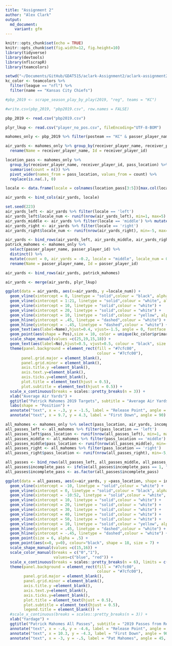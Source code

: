 ```yaml
---
title: "Assignment 2"
author: "Alex Clark"
output: 
  md_document:
    variant: gfm
---
```


```r
knitr::opts_chunk$set(echo = TRUE)
knitr::opts_chunk$set(fig.width=12, fig.height=10) 
library(tidyverse)
library(devtools)
library(nflscrapR)
library(teamcolors)
```


```r
setwd("~/Documents/GitHub/GDAT515/aclark-Assignment2/aclark-assignment2")
kc_color <- teamcolors %>%
  filter(league == "nfl") %>%
  filter(name == "Kansas City Chiefs")

#pbp_2019 <- scrape_season_play_by_play(2019, "reg", teams = "KC")

#write.csv(pbp_2019, "pbp2019.csv", row.names = FALSE)

pbp_2019 <- read.csv("pbp2019.csv")

plyr_lkup <- read.csv("player_no_pos.csv", fileEncoding="UTF-8-BOM")

mahomes_only <- pbp_2019 %>% filter(posteam == "KC" & passer_player_name == "P.Mahomes" & sack == 0) %>% drop_na(receiver_player_name, air_yards)

air_yards <- mahomes_only %>% group_by(receiver_player_name, receiver_player_id) %>% summarise(count = n(), air_yards = mean(air_yards)) %>%
  rename(Name = receiver_player_name, Id = receiver_player_id)

location_pass <- mahomes_only %>%
  group_by(receiver_player_name, receiver_player_id, pass_location) %>%
  summarise(count = n()) %>%
  pivot_wider(names_from = pass_location, values_from = count) %>%
  replace(is.na(.), 0)

locale <- data.frame(locale = colnames(location_pass[3:5])[max.col(location_pass[3:5],ties.method="first")])

air_yards <- bind_cols(air_yards, locale)

set.seed(223)
air_yards_left <- air_yards %>% filter(locale == 'left')
air_yards_left$locale_num <- runif(nrow(air_yards_left), min=1, max=5)
air_yards_middle <- air_yards %>% filter(locale == 'middle') %>% mutate(locale_num = 0)
air_yards_right <- air_yards %>% filter(locale == 'right')
air_yards_right$locale_num <- runif(nrow(air_yards_right), min=-5, max=-1)

air_yards <- bind_rows(air_yards_left, air_yards_middle, air_yards_right)
patrick_mahomes <- mahomes_only %>%
  select(passer_player_name, passer_player_id) %>%
  distinct() %>%
  mutate(count = 0, air_yards = -0.2, locale = "middle", locale_num = 0) %>%
  rename(Name = passer_player_name, Id = passer_player_id)

air_yards <- bind_rows(air_yards, patrick_mahomes)

air_yards <- merge(air_yards, plyr_lkup)
```

```r
ggplot(data = air_yards, aes(x=air_yards, y =locale_num)) +
  geom_vline(xintercept = 0, linetype = "solid",colour = "black", alpha = .7) +
  geom_vline(xintercept = 1:21, linetype = "solid",colour = "white", alpha = .3) +
  geom_vline(xintercept = 10, linetype = "solid",colour = "white") +
  geom_vline(xintercept = 20, linetype = "solid",colour = "white") +
  geom_vline(xintercept = 10, linetype = "solid",colour = "yellow", alpha = .7) +
  geom_hline(yintercept = .45, linetype = "dashed",colour = "white") +
  geom_hline(yintercept = -.45, linetype = "dashed",colour = "white") +
  geom_text(aes(label=Name),hjust=0.4, vjust=-1.5, angle = 0, fontface = "bold") +
  geom_point(aes(shape = Pos),size = 10, color = unique(kc_color$primary)) +
  scale_shape_manual(values =c(25,19,15,18)) +
  geom_text(aes(label=No),hjust=0.5, vjust=0.5, colour = "black", size = 4, fontface = "bold") +
  theme(panel.background = element_rect(fill = "#7cfc00",
                                        colour = "#7cfc00"),
       panel.grid.major = element_blank(),
       panel.grid.minor = element_blank(),
       axis.title.y =element_blank(),
       axis.text.y=element_blank(),
       axis.ticks.y=element_blank(),
       plot.title = element_text(hjust = 0.5),
       plot.subtitle = element_text(hjust = 0.5)) +
  scale_x_continuous(breaks = scales::pretty_breaks(n = 3)) +
  xlab("Average Air Yards") +
  ggtitle("Patrick Mahomes 2019 Targets", subtitle = "Average Air Yards From Release Point") +
  labs(shape = "Position") +
  annotate("text", x = -.3, y = -1.5, label = "Release Point", angle = 90) +
  annotate("text", x = 9.7, y = 4.3, label = "First Down", angle = 90)
```



```r
all_mahomes <- mahomes_only %>% select(pass_location, air_yards, incomplete_pass)
all_passes_left <- all_mahomes %>% filter(pass_location == 'left')
all_passes_left$pass_location <- runif(nrow(all_passes_left), min=1, max=5)
all_passes_middle <- all_mahomes %>% filter(pass_location == 'middle')
all_passes_middle$pass_location <- runif(nrow(all_passes_middle), min=-.99, max=.99)
all_passes_right <- all_mahomes %>% filter(pass_location == 'right')
all_passes_right$pass_location <- runif(nrow(all_passes_right), min=-5, max=-1)

all_passes <- bind_rows(all_passes_left, all_passes_middle, all_passes_right)
all_passes$incomplete_pass <- ifelse(all_passes$incomplete_pass == 1, "Incomplete", "Complete")
all_passes$incomplete_pass <- as.factor(all_passes$incomplete_pass)

ggplot(data = all_passes, aes(x=air_yards, y =pass_location, shape = incomplete_pass, color = incomplete_pass)) +
  geom_vline(xintercept = -10, linetype = "solid",colour = "white") +
  geom_vline(xintercept = 0, linetype = "solid",colour = "black", alpha = 1) +
  geom_vline(xintercept = -10:52, linetype = "solid",colour = "white", alpha = .3) +
  geom_vline(xintercept = 10, linetype = "solid",colour = "white") +
  geom_vline(xintercept = 20, linetype = "solid",colour = "white") +
  geom_vline(xintercept = 30, linetype = "solid",colour = "white") +
  geom_vline(xintercept = 40, linetype = "solid",colour = "white") +
  geom_vline(xintercept = 50, linetype = "solid",colour = "white") +
  geom_vline(xintercept = 10, linetype = "solid",colour = "yellow", alpha = .7) +
  geom_hline(yintercept = .45, linetype = "dashed",colour = "white") +
  geom_hline(yintercept = -.45, linetype = "dashed",colour = "white") +
  geom_point(size = 6, alpha = .5) +
  geom_point(aes(x=0, y=0), colour="black", shape = 18, size = 7) +
  scale_shape_manual(values =c(15,16)) +
  scale_color_manual(breaks = c("0","1"),
                     values=c("blue", "red")) +
  scale_x_continuous(breaks = scales::pretty_breaks(n = 6), limits = c(-10,52)) +
  theme(panel.background = element_rect(fill = "#7cfc00",
                                        colour = "#7cfc00"),
        panel.grid.major = element_blank(),
        panel.grid.minor = element_blank(),
        axis.title.y =element_blank(),
        axis.text.y=element_blank(),
        axis.ticks.y=element_blank(),
        plot.title = element_text(hjust = 0.5),
        plot.subtitle = element_text(hjust = 0.5),
        legend.title = element_blank()) +
  #scale_x_continuous(breaks = scales::pretty_breaks(n = 3)) +
  xlab("Yardage") +
  ggtitle("Patrick Mahomes All Passes", subtitle = "2019 Passes from Release Point, Colored and Shaped by Completion") +
  annotate("text", x = -.6, y = -4.6, label = "Release Point", angle = 90, fontface = "bold") +
  annotate("text", x = 10.3, y = -4.3, label = "First Down", angle = 90, fontface = "bold") +
  annotate("text", x = -3, y = -.5, label = "Pat Mahomes", angle = 45, size = 3, fontface = "bold")

```


